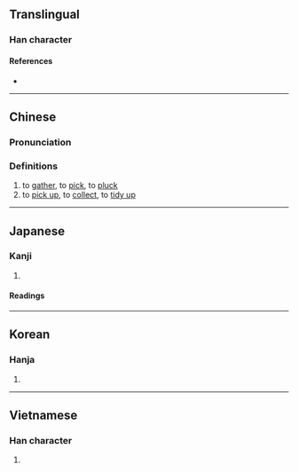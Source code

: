 {{character info}}
==Translingual==

===Han character===
{{Han char|rn=64|rad=手|as=07|sn=10|four=57067|canj=QSKR|ids=⿰扌君}}

====References====
* {{Han ref|kx=0433.010|dkj=12125|dj=0782.140|hdz=31887.150|uh=6343|ud=25411|bh=D1B8|bd=53688}}

----

==Chinese==
{{zh-forms|alt=攈,攟,𢹲}}

===Pronunciation===
{{zh-pron
|m=jùn
|c=kwan2
|mc=y
|oc=y
|cat=v
}}

===Definitions===
{{zh-hanzi}}

# to [[gather]], to [[pick]], to [[pluck]]
# to [[pick up]], to [[collect]], to [[tidy up]]

----

==Japanese==

===Kanji===
{{ja-kanji|grade=|rs=手07}}

# {{rfdef|ja|sort=手07}}

====Readings====
{{ja-readings
|goon=くん
|kanon=くん
|kun=ひろ-う
|nanori=ひろ
}}

----

==Korean==

===Hanja===
{{ko-hanja|hangeul=군|eumhun=|rv=gun|mr=kun|y=kwun}}

# {{rfdef|ko|sort=手07}}

----

==Vietnamese==

===Han character===
{{vi-hantu|khuân|rs=手07}}

# {{rfdef|vi|sort=手07}}